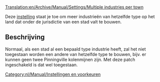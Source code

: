 [[Translation:en/Archive/Manual/Settings/Multiple industries per town]]


Deze [[nl/Archive/Manual/Settings/Geavanceerde instellingen/Economie#meerdere-vergelijkbare-industrieen-per-stad-toestaan|instelling]] staat je toe om meer industrieën van hetzelfde type op het land dat onder de jurisdictie van een stad valt te bouwen.

== Beschrijving ==

Normaal, als een stad al een bepaald type industrie heeft, zal het niet toegestaan worden een andere van hetzelfde type te bouwen, bijv. er kunnen geen twee Pinningville kolenmijnen zijn. Met deze patch ingeschakeld is dat wel toegestaan.

[[Category:nl/Manual/Instellingen en voorkeuren]]